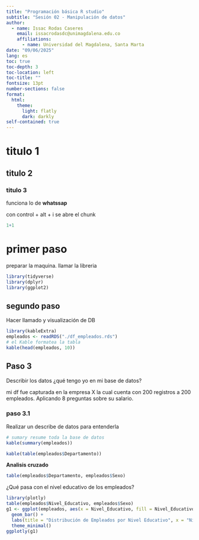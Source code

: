 ---
title: "Programación básica R studio"
subtitle: "Sesión 02 - Manipulación de datos"
author: 
  - name: Issac Rodas Caseres
    email: issacrodasdc@unimagdalena.edu.co
    affiliations:
      - name: Universidad del Magdalena, Santa Marta
date: "09/06/2025"
lang: es
toc: true
toc-depth: 3
toc-location: left
toc-title: ""
fontsize: 13pt
number-sections: false
format:
  html:
    theme:
      light: flatly
      dark: darkly
self-contained: true 
---

# titulo 1

## titulo 2

### titulo 3

funciona lo de **whatssap**

con control + alt + i se abre el chunk

```{r}
1+1
```

# primer paso

preparar la maquina. llamar la libreria

```{r message=FALSE, warning=FALSE}
library(tidyverse)
library(dplyr)
library(ggplot2)
```

## segundo paso

Hacer llamado y visualización de DB

```{r message=FALSE, warning=FALSE}
library(kableExtra)
empleados <- readRDS("./df_empleados.rds")
# el Kable formatea la tabla
kable(head(empleados, 10))
```

## Paso 3
Describir los datos
¿qué tengo yo en mi base de datos?

mi df fue capturada en la empresa X la cual cuenta con 200 registros a 200 empleados.
Aplicando 8 preguntas sobre su salario.

### paso 3.1

Realizar un describe de datos para entenderla

```{r}
# sumary resume toda la base de datos
kable(summary(empleados))
```

```{r}
kable(table(empleados$Departamento))
```

**Analisis cruzado**
```{r}
table(empleados$Departamento, empleados$Sexo)
```

¿Qué pasa con el nivel educativo de los empleados?

```{r}
library(plotly)
table(empleados$Nivel_Educativo, empleados$Sexo)
g1 <- ggplot(empleados, aes(x = Nivel_Educativo, fill = Nivel_Educativo)) + 
  geom_bar() +
  labs(title = "Distribución de Empleados por Nivel Educativo", x = "Nivel Educativo", y = "Número de Empleados") +
  theme_minimal()
ggplotly(g1)
```

